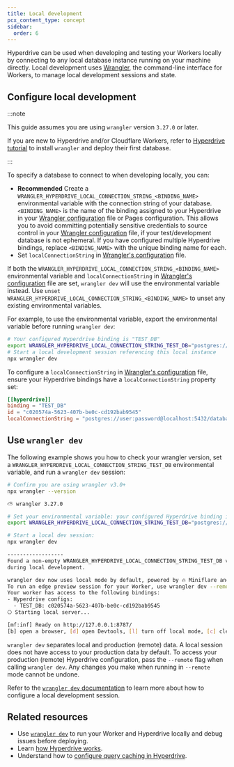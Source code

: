 ```yaml
---
title: Local development
pcx_content_type: concept
sidebar:
  order: 6
---
```


Hyperdrive can be used when developing and testing your Workers locally by connecting to any local database instance running on your machine directly. Local development uses [Wrangler](/workers/wrangler/install-and-update/), the command-line interface for Workers, to manage local development sessions and state.

## Configure local development

:::note

This guide assumes you are using `wrangler` version `3.27.0` or later.

If you are new to Hyperdrive and/or Cloudflare Workers, refer to [Hyperdrive tutorial](/hyperdrive/get-started/) to install `wrangler` and deploy their first database.

:::

To specify a database to connect to when developing locally, you can:

- **Recommended** Create a `WRANGLER_HYPERDRIVE_LOCAL_CONNECTION_STRING_<BINDING_NAME>` environmental variable with the connection string of your database. `<BINDING_NAME>` is the name of the binding assigned to your Hyperdrive in your [Wrangler configuration](/workers/wrangler/configuration) file or Pages configuration. This allows you to avoid committing potentially sensitive credentials to source control in your [Wrangler configuration](/workers/wrangler/configuration) file, if your test/development database is not ephemeral. If you have configured multiple Hyperdrive bindings, replace `<BINDING_NAME>` with the unique binding name for each.
- Set `localConnectionString` in [Wrangler's configuration](/workers/wrangler/configuration) file.

If both the `WRANGLER_HYPERDRIVE_LOCAL_CONNECTION_STRING_<BINDING_NAME>` environmental variable and `localConnectionString` in [Wrangler's configuration](/workers/wrangler/configuration) file are set, `wrangler dev` will use the environmental variable instead. Use `unset WRANGLER_HYPERDRIVE_LOCAL_CONNECTION_STRING_<BINDING_NAME>` to unset any existing environmental variables.

For example, to use the environmental variable, export the environmental variable before running `wrangler dev`:

```sh
# Your configured Hyperdrive binding is "TEST_DB"
export WRANGLER_HYPERDRIVE_LOCAL_CONNECTION_STRING_TEST_DB="postgres://user:password@localhost:5432/databasename"
# Start a local development session referencing this local instance
npx wrangler dev
```

To configure a `localConnectionString` in [Wrangler's configuration](/workers/wrangler/configuration) file, ensure your Hyperdrive bindings have a `localConnectionString` property set:

```toml
[[hyperdrive]]
binding = "TEST_DB"
id = "c020574a-5623-407b-be0c-cd192bab9545"
localConnectionString = "postgres://user:password@localhost:5432/databasename"
```

## Use `wrangler dev`

The following example shows you how to check your wrangler version, set a `WRANGLER_HYPERDRIVE_LOCAL_CONNECTION_STRING_TEST_DB` environmental variable, and run a `wrangler dev` session:

```sh
# Confirm you are using wrangler v3.0+
npx wrangler --version
```

```sh output
⛅️ wrangler 3.27.0
```

```sh
# Set your environmental variable: your configured Hyperdrive binding is "TEST_DB".
export WRANGLER_HYPERDRIVE_LOCAL_CONNECTION_STRING_TEST_DB="postgres://user:password@localhost:5432/databasename"
```

```sh
# Start a local dev session:
npx wrangler dev
```

```sh output
------------------
Found a non-empty WRANGLER_HYPERDRIVE_LOCAL_CONNECTION_STRING_TEST_DB variable. Hyperdrive will connect to this database
during local development.

wrangler dev now uses local mode by default, powered by 🔥 Miniflare and 👷 workerd.
To run an edge preview session for your Worker, use wrangler dev --remote
Your worker has access to the following bindings:
- Hyperdrive configs:
  - TEST_DB: c020574a-5623-407b-be0c-cd192bab9545
⎔ Starting local server...

[mf:inf] Ready on http://127.0.0.1:8787/
[b] open a browser, [d] open Devtools, [l] turn off local mode, [c] clear console, [x] to exit
```

`wrangler dev` separates local and production (remote) data. A local session does not have access to your production data by default. To access your production (remote) Hyperdrive configuration, pass the `--remote` flag when calling `wrangler dev`. Any changes you make when running in `--remote` mode cannot be undone.

Refer to the [`wrangler dev` documentation](/workers/wrangler/commands/#dev) to learn more about how to configure a local development session.

## Related resources

- Use [`wrangler dev`](/workers/wrangler/commands/#dev) to run your Worker and Hyperdrive locally and debug issues before deploying.
- Learn [how Hyperdrive works](/hyperdrive/configuration/how-hyperdrive-works/).
- Understand how to [configure query caching in Hyperdrive](/hyperdrive/configuration/query-caching/).
